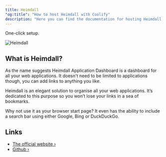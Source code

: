 ```yaml
---
title: Heimdall
"og:title": "How to host Heimdall with Coolify"
description: "Here you can find the documentation for hosting Heimdall with Coolify."
---
```


<Check>One-click setup.</Check>

![Heimdall](https://camo.githubusercontent.com/3a9babdb52929de80a0a4d067097622216dd1f4637c24a60c742757d24687034/68747470733a2f2f692e696d6775722e636f6d2f4d72433451704e2e676966)

## What is Heimdall?

As the name suggests Heimdall Application Dashboard is a dashboard for all your web applications. It doesn't need to be limited to applications though, you can add links to anything you like.

Heimdall is an elegant solution to organise all your web applications. It’s dedicated to this purpose so you won’t lose your links in a sea of bookmarks.

Why not use it as your browser start page? It even has the ability to include a search bar using either Google, Bing or DuckDuckGo.

## Links

- [The official website ›](https://heimdall.site/)
- [Github ›](https://github.com/linuxserver/Heimdall)
